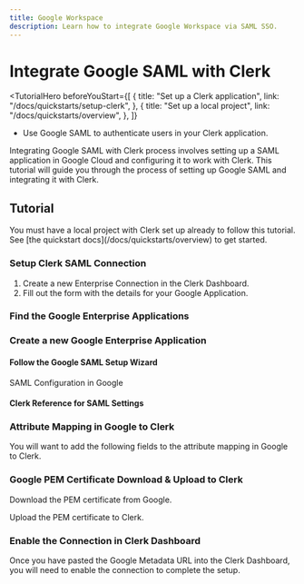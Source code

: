 ```yaml
---
title: Google Workspace
description: Learn how to integrate Google Workspace via SAML SSO.
---
```


# Integrate Google SAML with Clerk

<TutorialHero
  beforeYouStart={[
    {
      title: "Set up a Clerk application",
      link: "/docs/quickstarts/setup-clerk",
    },
    {
      title: "Set up a local project",
      link: "/docs/quickstarts/overview",
    },
  ]}
>

- Use Google SAML to authenticate users in your Clerk application.

</TutorialHero>

Integrating Google SAML with Clerk process involves setting up a SAML application in Google Cloud and configuring it to work with Clerk. This tutorial will guide you through the process of setting up Google SAML and integrating it with Clerk.

## Tutorial

<Callout type="info">
  You must have a local project with Clerk set up already to follow this tutorial. See [the quickstart docs](/docs/quickstarts/overview) to get started.
</Callout>


<Steps>

### Setup Clerk SAML Connection
1. Create a new Enterprise Connection in the Clerk Dashboard. 
2. Fill out the form with the details for your Google Application.

<Images 
  width={3024}
  height={1652}
  src="/docs/images/authentication/saml/.avif"
  alt="Create a new Enterprise Connection in the Clerk Dashboard"
/>

### Find the Google Enterprise Applications 

<Images 
  width={3024}
  height={1652}
  src="/docs/images/authentication/saml/.avif"
  alt=""
/>

###  Create a new Google Enterprise Application

<Images 
  width={3024}
  height={1652}
  src="/docs/images/authentication/saml/.avif"
  alt=""
/>


#### Follow the Google SAML Setup Wizard

<Images 
width={3024} 
height={1652} 
src="/docs/images/authentication/saml/.avif" 
/>


<Images 
width={3024} 
height={1652} 
src="/docs/images/authentication/saml/.avif" 
/>

<Images 
width={3024} 
height={1652} 
src="/docs/images/authentication/saml/.avif" 
/>

SAML Configuration in Google 

<Images
  width={3024}
  height={1652}
  src="/docs/images/authentication/saml/.avif"
  alt=""
/>

#### Clerk Reference for SAML Settings

<Images
  width={3024}
  height={1652}
  src="/docs/images/authentication/saml/.avif"
  alt=""
/>

### Attribute Mapping in Google to Clerk 

You will want to add the following fields to the attribute mapping in Google to Clerk.
<Images 
width={3024} 
height={1652} 
src="/docs/images/authentication/saml/.avif"
alt="Attribute Mapping in Google to Clerk" 
/>



<Images 
  width={3024}
  height={1652}
  src="/docs/images/authentication/saml/.avif"
  alt=""
/>

### Google PEM Certificate Download & Upload to Clerk

Download the PEM certificate from Google.

<Images 
  width={3024}
  height={1652}
  src="/docs/images/authentication/saml/.avif"
  alt=""
/>

Upload the PEM certificate to Clerk.

<Images 
  width={3024}
  height={1652}
  src="/docs/images/authentication/saml/.avif"
  alt=""
/>


### Enable the Connection in Clerk Dashboard

Once you have pasted the Google Metadata URL into the Clerk Dashboard, you will need to enable the connection to complete the setup.
<Images 
  width={3024}
  height={1652}
  src="/docs/images/authentication/saml/.avif"
  alt="Enable the connection in the Clerk Dashboard"
/>

</Steps>
